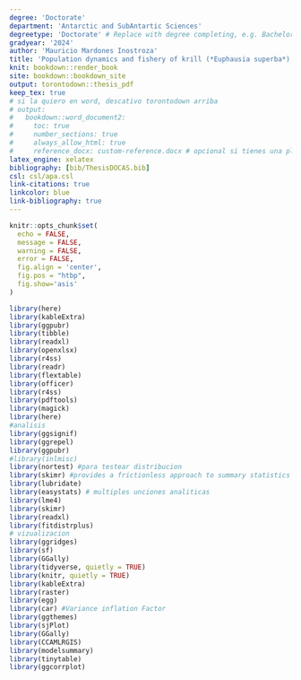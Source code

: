 ```yaml
---
degree: 'Doctorate'
department: 'Antarctic and SubAntartic Sciences'
degreetype: 'Doctorate' # Replace with degree completing, e.g. Bachelor of Science Honours
gradyear: '2024'
author: 'Mauricio Mardones Inostroza'
title: 'Population dynamics and fishery of krill (*Euphausia superba*) along the Western Antarctic Peninsula'
knit: bookdown::render_book
site: bookdown::bookdown_site
output: torontodown::thesis_pdf
keep_tex: true
# si la quiero en word, descativo torontodown arriba
# output:
#   bookdown::word_document2:
#     toc: true
#     number_sections: true
#     always_allow_html: true
#     reference_docx: custom-reference.docx # opcional si tienes una plantilla
latex_engine: xelatex
bibliography: [bib/ThesisDOCAS.bib]
csl: csl/apa.csl
link-citations: true
linkcolor: blue
link-bibliography: true
---
```


\let\cleardoublepage\clearpage

```r
knitr::opts_chunk$set(
  echo = FALSE,
  message = FALSE,
  warning = FALSE,
  error = FALSE,
  fig.align = 'center',
  fig.pos = "htbp",
  fig.show='asis'
)
```

```r
library(here)
library(kableExtra)
library(ggpubr)
library(tibble)
library(readxl)
library(openxlsx)
library(r4ss)
library(readr)
library(flextable)
library(officer)
library(r4ss)
library(pdftools)
library(magick)
library(here)
#analisis
library(ggsignif)
library(ggrepel)
library(ggpubr)
#library(inlmisc)
library(nortest) #para testear distribucion
library(skimr) #provides a frictionless approach to summary statistics 
library(lubridate)
library(easystats) # multiples unciones analiticas
library(lme4)
library(skimr)
library(readxl)
library(fitdistrplus)
# vizualizacion
library(ggridges)
library(sf)
library(GGally)
library(tidyverse, quietly = TRUE)
library(knitr, quietly = TRUE)
library(kableExtra)
library(raster)
library(egg)
library(car) #Variance inflation Factor
library(ggthemes)
library(sjPlot)
library(GGally)
library(CCAMLRGIS)
library(modelsummary)
library(tinytable)
library(ggcorrplot)
```


<!-- Cambiar todas las tablas a flextable() -->

